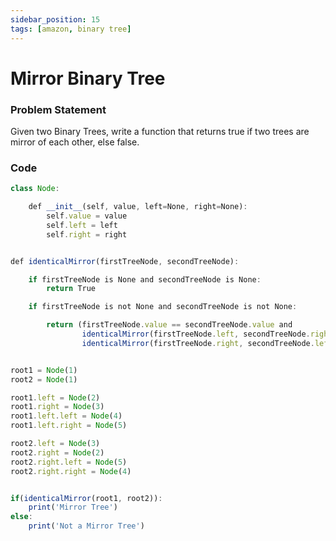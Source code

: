 ```yaml
---
sidebar_position: 15
tags: [amazon, binary tree]
---
```


# Mirror Binary Tree

### Problem Statement

Given two Binary Trees, write a function that returns true if two trees are
mirror of each other, else false.

<!-- <iframe width="768" height="432" src="https://miro.com/app/live-embed/o9J_l7I441E=/?moveToViewport=-2029,-243,992,463" frameBorder="0" scrolling="no" allowFullScreen></iframe> -->

### Code

```jsx title="Python Code"
class Node:

    def __init__(self, value, left=None, right=None):
        self.value = value
        self.left = left
        self.right = right


def identicalMirror(firstTreeNode, secondTreeNode):

    if firstTreeNode is None and secondTreeNode is None:
        return True

    if firstTreeNode is not None and secondTreeNode is not None:

        return (firstTreeNode.value == secondTreeNode.value and
                identicalMirror(firstTreeNode.left, secondTreeNode.right) and
                identicalMirror(firstTreeNode.right, secondTreeNode.left))


root1 = Node(1)
root2 = Node(1)

root1.left = Node(2)
root1.right = Node(3)
root1.left.left = Node(4)
root1.left.right = Node(5)

root2.left = Node(3)
root2.right = Node(2)
root2.right.left = Node(5)
root2.right.right = Node(4)


if(identicalMirror(root1, root2)):
    print('Mirror Tree')
else:
    print('Not a Mirror Tree')
```
